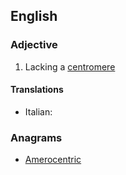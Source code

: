 ==English==

===Adjective===
{{en-adj|-}}

# Lacking a [[centromere]]

====Translations====
{{trans-top|lacking a centromere}}
* Italian: {{t-|it|acentrico}}
{{trans-mid}}
{{trans-bottom}}

===Anagrams===
* [[Amerocentric#English|Amerocentric]]